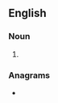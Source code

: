 {{also|dotcom|dot-com}}
==English==

===Noun===
{{en-noun}}

# {{alternative spelling of|en|dotcom}}

===Anagrams===
* {{anagrams|en|a=cdmoot|tomcod}}